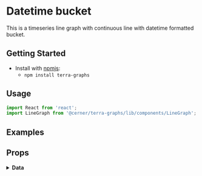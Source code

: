 
# Datetime bucket

This is a timeseries line graph with continuous line with datetime formatted bucket.

## Getting Started

- Install with [npmjs](https://www.npmjs.com):
  - `npm install terra-graphs`

## Usage

```jsx
import React from 'react';
import LineGraph from '@cerner/terra-graphs/lib/components/LineGraph';
```
## Examples
<LineGraph />

## Props
<PropsTable />

<details>
<summary style={{fontSize: 24 }}>
<b>Data</b>
</summary>

### Graph Config object
<GraphConfig />

### Data object
<DataObject />
</details>